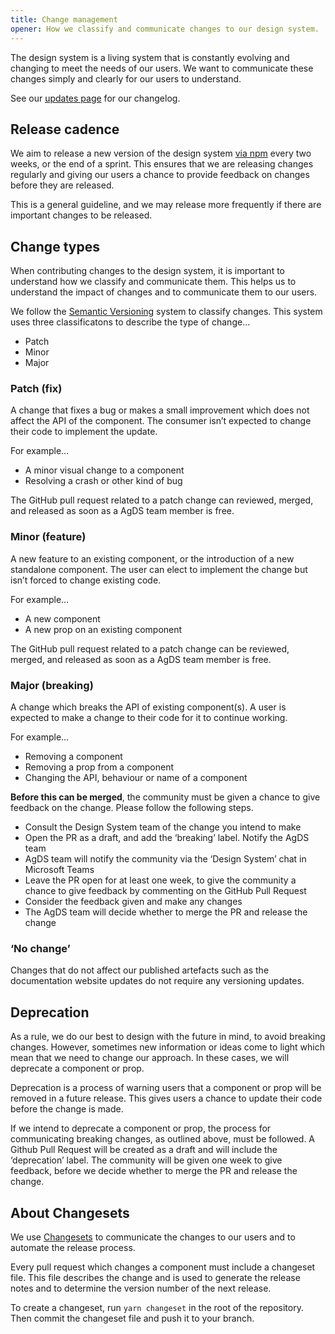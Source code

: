 ```yaml
---
title: Change management
opener: How we classify and communicate changes to our design system.
---
```


The design system is a living system that is constantly evolving and changing to meet the needs of our users. We want to communicate these changes simply and clearly for our users to understand.

See our [updates page](https://design-system.agriculture.gov.au/updates) for our changelog.

## Release cadence

We aim to release a new version of the design system [via npm](https://www.npmjs.com/package/@ag.ds-next/react) every two weeks, or the end of a sprint. This ensures that we are releasing changes regularly and giving our users a chance to provide feedback on changes before they are released.

This is a general guideline, and we may release more frequently if there are important changes to be released.

## Change types

When contributing changes to the design system, it is important to understand how we classify and communicate them. This helps us to understand the impact of changes and to communicate them to our users.

We follow the [Semantic Versioning](https://semver.org/) system to classify changes. This system uses three classificatons to describe the type of change…

- Patch
- Minor
- Major

### Patch (fix)

A change that fixes a bug or makes a small improvement which does not affect the API of the component. The consumer isn’t expected to change their code to implement the update.

For example…

- A minor visual change to a component
- Resolving a crash or other kind of bug

The GitHub pull request related to a patch change can reviewed, merged, and released as soon as a AgDS team member is free.

### Minor (feature)

A new feature to an existing component, or the introduction of a new standalone component. The user can elect to implement the change but isn’t forced to change existing code.

For example…

- A new component
- A new prop on an existing component

The GitHub pull request related to a patch change can be reviewed, merged, and released as soon as a AgDS team member is free.

### Major (breaking)

A change which breaks the API of existing component(s). A user is expected to make a change to their code for it to continue working.

For example…

- Removing a component
- Removing a prop from a component
- Changing the API, behaviour or name of a component

**Before this can be merged**, the community must be given a chance to give feedback on the change. Please follow the following steps.

- Consult the Design System team of the change you intend to make
- Open the PR as a draft, and add the ‘breaking’ label. Notify the AgDS team
- AgDS team will notify the community via the ‘Design System’ chat in Microsoft Teams
- Leave the PR open for at least one week, to give the community a chance to give feedback by commenting on the GitHub Pull Request
- Consider the feedback given and make any changes
- The AgDS team will decide whether to merge the PR and release the change

### ‘No change’

Changes that do not affect our published artefacts such as the documentation website updates do not require any versioning updates.

## Deprecation

As a rule, we do our best to design with the future in mind, to avoid breaking changes. However, sometimes new information or ideas come to light which mean that we need to change our approach. In these cases, we will deprecate a component or prop.

Deprecation is a process of warning users that a component or prop will be removed in a future release. This gives users a chance to update their code before the change is made.

If we intend to deprecate a component or prop, the process for communicating breaking changes, as outlined above, must be followed. A Github Pull Request will be created as a draft and will include the ‘deprecation’ label. The community will be given one week to give feedback, before we decide whether to merge the PR and release the change.

## About Changesets

We use [Changesets](https://github.com/changesets/changesets) to communicate the changes to our users and to automate the release process.

Every pull request which changes a component must include a changeset file. This file describes the change and is used to generate the release notes and to determine the version number of the next release.

To create a changeset, run `yarn changeset` in the root of the repository. Then commit the changeset file and push it to your branch.
